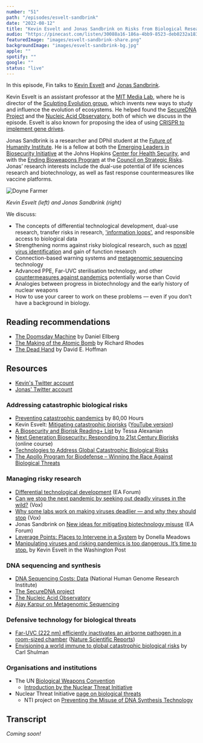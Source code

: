 ```yaml
---
number: "51"
path: "/episodes/esvelt-sandbrink"
date: "2022-08-12"
title: "Kevin Esvelt and Jonas Sandbrink on Risks from Biological Research"
audio: "https://pinecast.com/listen/30088a16-186a-4bb9-8523-deb0232a183f.mp3"
featuredImage: "images/esvelt-sandbrink-share.png"
backgroundImage: "images/esvelt-sandbrink-bg.jpg"
apple: ""
spotify: ""
google: ""
status: "live"
---
```


In this episode, Fin talks to [Kevin Esvelt](https://www.media.mit.edu/people/esvelt/overview/) and [Jonas Sandbrink](https://www.fhi.ox.ac.uk/team/jonas-sandbrink/).

Kevin Esvelt is an assistant professor at the [MIT Media Lab](https://www.media.mit.edu/), where he is director of the [Sculpting Evolution group](https://www.media.mit.edu/groups/sculpting-evolution/overview/), which invents new ways to study and influence the evolution of ecosystems. He helped found the [SecureDNA Project](https://www.securedna.org/) and the [Nucleic Acid Observatory](https://www.naobservatory.org/), both of which we discuss in the episode. Esvelt is also known for proposing the idea of using [CRISPR to implement gene drives](https://www.synthego.com/blog/gene-drive-crispr).

Jonas Sandbrink is a researcher and DPhil student at the [Future of Humanity Institute](https://www.fhi.ox.ac.uk/). He is a fellow at both the [Emerging Leaders in Biosecurity Initiative](https://www.centerforhealthsecurity.org/our-work/emergingbioleaders/) at the Johns Hopkins [Center for Health Security](https://www.centerforhealthsecurity.org/), and with the [Ending Bioweapons Program](https://councilonstrategicrisks.org/fellowship-for-ending-bioweapons-programs/) at the [Council on Strategic Risks](https://councilonstrategicrisks.org/). Jonas’ research interests include the dual-use potential of life sciences research and biotechnology, as well as fast response countermeasures like vaccine platforms.

<div class="episode-image_variable max-600">

![Doyne Farmer](images/kevin-and-jonas.png)

*Kevin Esvelt (left) and Jonas Sandbrink (right)*

</div>

We discuss:

- The concepts of differential technological development, dual-use research, transfer risks in research, ['information loops'](https://forum.effectivealtruism.org/posts/c9KFL8sBxxyPqLai4/new-ideas-for-mitigating-biotechnology-misuse#4__Information_loops_to_steer_funding_to_less_risky_projects), and responsible access to biological data
- Strengthening norms against risky biological research, such as [novel virus identification](https://www.vox.com/future-perfect/2022/5/7/22973296/virus-hunting-discovery-deep-vzn-global-virome-project) and gain of function research
- Connection-based warning systems and [metagenomic sequencing](https://hearthisidea.com/episodes/karpur) technology
- Advanced PPE, Far-UVC sterilisation technology, and other [countermeasures against pandemics](https://forum.effectivealtruism.org/posts/u5JesqQ3jdLENXBtB/concrete-biosecurity-projects-some-of-which-could-be-big-1#Medical_countermeasures) potentially worse than Covid
- Analogies between progress in biotechnology and the early history of nuclear weapons
- How to use your career to work on these problems — even if you don’t have a background in biology.

## Reading recommendations

- [The Doomsday Machine](https://www.goodreads.com/book/show/25663779-the-doomsday-machine) by Daniel Ellberg
- [The Making of the Atomic Bomb](https://www.goodreads.com/book/show/16884.The_Making_of_the_Atomic_Bomb) by Richard Rhodes
- [The Dead Hand](https://www.goodreads.com/book/show/6623920-the-dead-hand) by David E. Hoffman

## Resources

- [Kevin's Twitter account](https://twitter.com/kesvelt)
- [Jonas' Twitter account](https://twitter.com/JonasSandbrink)

### Addressing catastrophic biological risks

- [Preventing catastrophic pandemics](https://80000hours.org/problem-profiles/preventing-catastrophic-pandemics/) by 80,00 Hours
- Kevin Esvelt: [Mitigating catastrophic biorisks](https://www.effectivealtruism.org/articles/kevin-esvelt-mitigating-catastrophic-biorisks) ([YouTube version](https://www.youtube.com/watch?v=BbOHQLrVSX4&list=PLwp9xeoX5p8NfF4UmWcwV0fQlSU_zpHqc&index=22))
- [A Biosecurity and Biorisk Reading+ List](https://forum.effectivealtruism.org/posts/iAowzcZm87wNrTQCb/a-biosecurity-and-biorisk-reading-list) by Tessa Alexanian
- [Next Generation Biosecurity: Responding to 21st Century Biorisks](https://www.futurelearn.com/courses/biosecurity) (online course)
- [Technologies to Address Global Catastrophic Biological Risks](https://www.centerforhealthsecurity.org/our-work/publications/2018/technologies-to-address-global-catastrophic-biological-risks)
- [The Apollo Program for Biodefense – Winning the Race Against Biological Threats](https://biodefensecommission.org/reports/the-apollo-program-for-biodefense-winning-the-race-against-biological-threats/)

### Managing risky research

- [Differential technological development](https://forum.effectivealtruism.org/posts/g6549FAQpQ5xobihj/differential-technological-development) (EA Forum)
- [Can we stop the next pandemic by seeking out deadly viruses in the wild?](https://www.vox.com/future-perfect/2022/5/7/22973296/virus-hunting-discovery-deep-vzn-global-virome-project) (Vox)
- [Why some labs work on making viruses deadlier — and why they should stop](https://www.vox.com/2020/5/1/21243148/why-some-labs-work-on-making-viruses-deadlier-and-why-they-should-stop) (Vox)
- Jonas Sandbrink on [New ideas for mitigating biotechnology misuse](https://forum.effectivealtruism.org/posts/c9KFL8sBxxyPqLai4/new-ideas-for-mitigating-biotechnology-misuse#4__Information_loops_to_steer_funding_to_less_risky_projects) (EA Forum)
- [Leverage Points: Places to Intervene in a System](http://www.donellameadows.org/wp-content/userfiles/Leverage_Points.pdf) by Donella Meadows
- [Manipulating viruses and risking pandemics is too dangerous. It’s time to stop.](https://www.washingtonpost.com/opinions/2021/10/07/manipulating-viruses-risking-pandemics-is-too-dangerous-its-time-stop/) by Kevin Esvelt in the Washington Post

### DNA sequencing and synthesis

- [DNA Sequencing Costs: Data](https://www.genome.gov/about-genomics/fact-sheets/DNA-Sequencing-Costs-Data) (National Human Genome Research Institute)
- [The SecureDNA project](https://www.securedna.org/main-en)
- [The Nucleic Acid Observatory](https://www.naobservatory.org/)
- [Ajay Karpur on Metagenomic Sequencing](https://hearthisidea.com/episodes/karpur)

### Defensive technology for biological threats

- [Far-UVC (222 nm) efficiently inactivates an airborne pathogen in a room-sized chamber](https://www.nature.com/articles/s41598-022-08462-z) ([Nature Scientific Reports](https://www.nature.com/srep/))
-  [Envisioning a world immune to global catastrophic biological risks](http://reflectivedisequilibrium.blogspot.com/2020/05/what-would-civilization-immune-to.html) by Carl Shulman

### Organisations and institutions

- The UN [Biological Weapons Convention](https://www.un.org/disarmament/biological-weapons/)
  - [Introduction by the Nuclear Threat Initiative](https://www.nti.org/analysis/articles/biological-weapons-convention/)
- Nuclear Threat Initiative [page on biological threats](https://www.nti.org/area/biological/)
  - NTI project on [Preventing the Misuse of DNA Synthesis Technology](https://www.nti.org/about/programs-projects/project/preventing-the-misuse-of-dna-synthesis-technology/)

## Transcript

*Coming soon!*